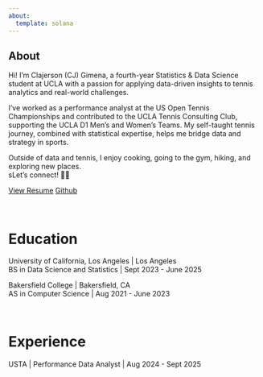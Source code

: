```yaml
---
about:
  template: solana
---
```


::: custom-font-1
# About
:::

::: custom-font-2
Hi! I'm Clajerson (CJ) Gimena, a fourth-year Statistics & Data Science student at UCLA with a passion for applying data-driven insights to tennis analytics and real-world challenges.

I’ve worked as a performance analyst at the US Open Tennis Championships and contributed to the UCLA Tennis Consulting Club, supporting the UCLA D1 Men’s and Women’s Teams. My self-taught tennis journey, combined with statistical expertise, helps me bridge data and strategy in sports.

Outside of data and tennis, I enjoy cooking, going to the gym, hiking, and exploring new places.\
sLet’s connect! 🚀🎾
:::

[View Resume](resume-7v2.pdf){.custom-button .custom-button:hover} [Github](https://github.com/cjgimena){.custom-button .custom-button:hover}

<br>

# Education {.custom-font-1}

::: custom-font-2
University of California, Los Angeles \| Los Angeles\
BS in Data Science and Statistics \| Sept 2023 - June 2025

Bakersfield College \| Bakersfield, CA\
AS in Computer Science \| Aug 2021 - June 2023
:::

<br>

# Experience {.custom-font-1}

::: custom-font-2
USTA \| Performance Data Analyst \| Aug 2024 - Sept 2025
:::

<br>

<br>

<br>

<br>\
